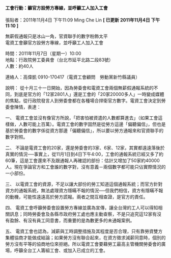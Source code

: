 #### 工會行動：籲官方設勞方專線，並呼籲工人加入工會

張貼者：2011年11月4日 下午11:09 Ming Che Lin   **[ 已更新 2011年11月4日 下午11:10 ]**

無薪假通報只是冰山一角，官資聯手的數字粉飾太平  
電資工會籲官方設勞方專線，並呼籲工人加入工會

時間：2011年11月7日（星期一）10:00   
地點：行政院勞工委員會（台北市延平北路二段83號）  
人數：約40人

連絡人：高偉凱 0910-170417（電資工會顧問　勞動黨新竹縣議員）

說明：
從十月三十一日開始，因為勞委會和電資工會兩個無薪假通報系統的不同，到底是官方的「12家2801人」還是工會的「20家20000多人」一時變成媒體的焦點，從行政院發言人到勞委會都在各種場合捍衛官方數字。電資工會決定到勞委會陳情，表達：

一、 電資工會並沒有像官方所說，「把害怕被資遣的人數都算進去」（如果工會這樣做，人數可能上百萬）。電資工會的數字固然是從勞方這邊「偏聽偏信」，但也是基於勞委會的數字係從資方那邊「偏聽偏信」，所以要以勞方通報來和官資聯手的數字對照。

二、 不論是電資工會的20家，還是勞委會的3家、6家、12家，其實都遠遠落後於真實的情況──事實上，從11月1日到4日下午4:00，工會的通報系統已經又多了約60筆，這是工會還來不及跟通報人再確認的部份：估計又增加了50家約40000人。現在爭論官方和工會誰的數字對，沒有意義－兩個數字都可能只佔實際情況的一小部份。

三、 以電資工會的資源，不足以讓大部份的勞工知道這個通報系統；而官方針對資方的通報系統，無法處理資方隱瞞不報的情況──但我們相信，資方有隱瞞不報的動機，可能性遠遠高於勞方謊報。兩者之間互相查證，是官方的責任。

四、 電資工會呼籲勞委會設置勞方專線並廣為宣傳，讓全台灣的工人可以得知相關訊息；同時勞委會及各縣市政府勞工處也應主動查察，不是只追究這12家有沒有盈餘、有沒有員工同意書，而重要的是為數更多的未通報案例。

五、 電資工會也認為，減薪與工時調整措施及其程度是否合理，只有靠勞資雙方集體協商才能做成結論；如果勞方沒有聯合起來，在資方徵求減薪同意時，個別的勞方沒有平等的協商地位來拒絕。所以電資工會要藉勞工最高主管機關勞委會的廣場，呼籲全台工人籌組工會、或加入已成立的工會。

